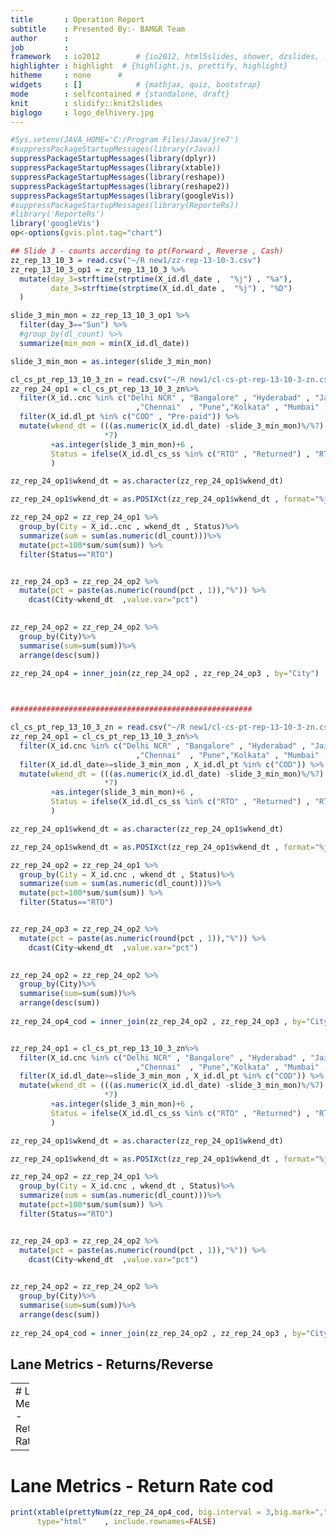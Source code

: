 ```yaml
---
title       : Operation Report
subtitle    : Presented By:- BAM&R Team
author      :
job         : 
framework   : io2012        # {io2012, html5slides, shower, dzslides, ...}
highlighter : highlight  # {highlight.js, prettify, highlight}
hitheme     : none      # 
widgets     : []            # {mathjax, quiz, bootstrap}
mode        : selfcontained # {standalone, draft}
knit        : slidify::knit2slides
biglogo     : logo_delhivery.jpg
---
```


```r
#Sys.setenv(JAVA_HOME='C:/Program Files/Java/jre7')
#suppressPackageStartupMessages(library(rJava))
suppressPackageStartupMessages(library(dplyr))
suppressPackageStartupMessages(library(xtable))
suppressPackageStartupMessages(library(reshape))
suppressPackageStartupMessages(library(reshape2))
suppressPackageStartupMessages(library(googleVis))
#suppressPackageStartupMessages(library(ReporteRs))
#library('ReporteRs')
library('googleVis')
op<-options(gvis.plot.tag="chart")
```

```r

## Slide 3 - counts according to pt(Forward , Reverse , Cash)
zz_rep_13_10_3 = read.csv("~/R new1/zz-rep-13-10-3.csv")
zz_rep_13_10_3_op1 = zz_rep_13_10_3 %>%
  mutate(day_3=strftime(strptime(X_id.dl_date ,  "%j") , "%a"),
         date_3=strftime(strptime(X_id.dl_date ,  "%j") , "%D")
  )

slide_3_min_mon = zz_rep_13_10_3_op1 %>%
  filter(day_3=="Sun") %>%
  #group_by(dl_count) %>%
  summarize(min_mon = min(X_id.dl_date))

slide_3_min_mon = as.integer(slide_3_min_mon)

```

```r
cl_cs_pt_rep_13_10_3_zn = read.csv("~/R new1/cl-cs-pt-rep-13-10-3-zn.csv")
zz_rep_24_op1 = cl_cs_pt_rep_13_10_3_zn%>%
  filter(X_id..cnc %in% c("Delhi NCR" , "Bangalore" , "Hyderabad" , "Jaipur"
                            ,"Chennai"  , "Pune","Kolkata" , "Mumbai" , "Surat" , "Ahmedabad"))%>%
  filter(X_id.dl_pt %in% c("COD" , "Pre-paid")) %>%
  mutate(wkend_dt = (((as.numeric(X_id.dl_date) -slide_3_min_mon)%/%7)                     
                     *7)
         +as.integer(slide_3_min_mon)+6 , 
         Status = ifelse(X_id.dl_cs_ss %in% c("RTO" , "Returned") , "RTO" , "Other")
         )

zz_rep_24_op1$wkend_dt = as.character(zz_rep_24_op1$wkend_dt)

zz_rep_24_op1$wkend_dt = as.POSIXct(zz_rep_24_op1$wkend_dt , format="%j")

zz_rep_24_op2 = zz_rep_24_op1 %>%
  group_by(City = X_id..cnc , wkend_dt , Status)%>%
  summarize(sum = sum(as.numeric(dl_count)))%>%
  mutate(pct=100*sum/sum(sum)) %>%
  filter(Status=="RTO")


zz_rep_24_op3 = zz_rep_24_op2 %>%
  mutate(pct = paste(as.numeric(round(pct , 1)),"%")) %>%
    dcast(City~wkend_dt  ,value.var="pct")
  

zz_rep_24_op2 = zz_rep_24_op2 %>%
  group_by(City)%>%
  summarise(sum=sum(sum))%>%
  arrange(desc(sum))
  
zz_rep_24_op4 = inner_join(zz_rep_24_op2 , zz_rep_24_op3 , by="City")



######################################################

cl_cs_pt_rep_13_10_3_zn = read.csv("~/R new1/cl-cs-pt-rep-13-10-3-zn.csv")
zz_rep_24_op1 = cl_cs_pt_rep_13_10_3_zn%>%
  filter(X_id.cnc %in% c("Delhi NCR" , "Bangalore" , "Hyderabad" , "Jaipur"
                            ,"Chennai"  , "Pune","Kolkata" , "Mumbai" , "Surat" , "Ahmedabad"))%>%
  filter(X_id.dl_date>=slide_3_min_mon , X_id.dl_pt %in% c("COD")) %>%
  mutate(wkend_dt = (((as.numeric(X_id.dl_date) -slide_3_min_mon)%/%7)                     
                     *7)
         +as.integer(slide_3_min_mon)+6 , 
         Status = ifelse(X_id.dl_cs_ss %in% c("RTO" , "Returned") , "RTO" , "Other")
         )

zz_rep_24_op1$wkend_dt = as.character(zz_rep_24_op1$wkend_dt)

zz_rep_24_op1$wkend_dt = as.POSIXct(zz_rep_24_op1$wkend_dt , format="%j")

zz_rep_24_op2 = zz_rep_24_op1 %>%
  group_by(City = X_id.cnc , wkend_dt , Status)%>%
  summarize(sum = sum(as.numeric(dl_count)))%>%
  mutate(pct=100*sum/sum(sum)) %>%
  filter(Status=="RTO")


zz_rep_24_op3 = zz_rep_24_op2 %>%
  mutate(pct = paste(as.numeric(round(pct , 1)),"%")) %>%
    dcast(City~wkend_dt  ,value.var="pct")
  

zz_rep_24_op2 = zz_rep_24_op2 %>%
  group_by(City)%>%
  summarise(sum=sum(sum))%>%
  arrange(desc(sum))
  
zz_rep_24_op4_cod = inner_join(zz_rep_24_op2 , zz_rep_24_op3 , by="City")


zz_rep_24_op1 = cl_cs_pt_rep_13_10_3_zn%>%
  filter(X_id.cnc %in% c("Delhi NCR" , "Bangalore" , "Hyderabad" , "Jaipur"
                            ,"Chennai"  , "Pune","Kolkata" , "Mumbai" , "Surat" , "Ahmedabad"))%>%
  filter(X_id.dl_date>=slide_3_min_mon , X_id.dl_pt %in% c("COD")) %>%
  mutate(wkend_dt = (((as.numeric(X_id.dl_date) -slide_3_min_mon)%/%7)                     
                     *7)
         +as.integer(slide_3_min_mon)+6 , 
         Status = ifelse(X_id.dl_cs_ss %in% c("RTO" , "Returned") , "RTO" , "Other")
         )

zz_rep_24_op1$wkend_dt = as.character(zz_rep_24_op1$wkend_dt)

zz_rep_24_op1$wkend_dt = as.POSIXct(zz_rep_24_op1$wkend_dt , format="%j")

zz_rep_24_op2 = zz_rep_24_op1 %>%
  group_by(City = X_id.cnc , wkend_dt , Status)%>%
  summarize(sum = sum(as.numeric(dl_count)))%>%
  mutate(pct=100*sum/sum(sum)) %>%
  filter(Status=="RTO")


zz_rep_24_op3 = zz_rep_24_op2 %>%
  mutate(pct = paste(as.numeric(round(pct , 1)),"%")) %>%
    dcast(City~wkend_dt  ,value.var="pct")
  

zz_rep_24_op2 = zz_rep_24_op2 %>%
  group_by(City)%>%
  summarise(sum=sum(sum))%>%
  arrange(desc(sum))
  
zz_rep_24_op4_cod = inner_join(zz_rep_24_op2 , zz_rep_24_op3 , by="City")
```

## Lane Metrics - Returns/Reverse

---
# Lane Metrics - Return Rate
```r
print(xtable(prettyNum(zz_rep_24_op4, big.interval = 3,big.mark=",")), 
      type="html"    , include.rownames=FALSE)
```


---
# Lane Metrics - Return Rate cod
```r
print(xtable(prettyNum(zz_rep_24_op4_cod, big.interval = 3,big.mark=",")), 
      type="html"    , include.rownames=FALSE)
```
